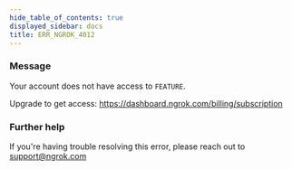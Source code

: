 ```yaml
---
hide_table_of_contents: true
displayed_sidebar: docs
title: ERR_NGROK_4012
---
```




### Message

Your account does not have access to `FEATURE`.

Upgrade to get access: https://dashboard.ngrok.com/billing/subscription

<ErrorDetails error="err_ngrok_4012" />

### Further help

If you're having trouble resolving this error, please reach out to [support@ngrok.com](mailto:support@ngrok.com?subject=Help%20with%20ERR_NGROK_4012)
